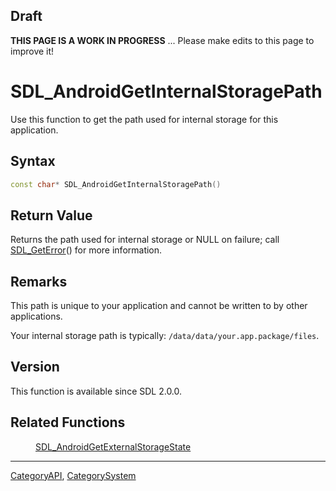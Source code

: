 == Draft ==

'''THIS PAGE IS A WORK IN PROGRESS''' ... Please make edits to this page to improve it!


<!-- #*^*^*^*^*See https://wiki.libsdl.org/SGFunctions for details on editing this page*^*^*^*^* -->


= SDL_AndroidGetInternalStoragePath =
Use this function to get the path used for internal storage for this application.




== Syntax ==
<syntaxhighlight lang='c++'>
const char* SDL_AndroidGetInternalStoragePath()
</syntaxhighlight>


== Return Value ==
Returns the path used for internal storage or NULL on failure; call [[SDL_GetError]]() for more information.



== Remarks ==
This path is unique to your application and cannot be written to by other applications.

Your internal storage path is typically: <code>/data/data/your.app.package/files</code>.

== Version ==
This function is available since SDL 2.0.0.

== Related Functions ==
:[[SDL_AndroidGetExternalStorageState]]

----
[[CategoryAPI]], [[CategorySystem]]
<!-- #See the Style Guide for instructions on editing the footer. -->
